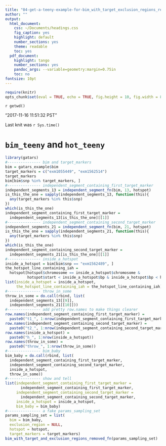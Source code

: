 ```yaml
---
title: "04-get-a-teeny-example-for-bim_with_target_exclusion_regions_removed_fn"
author: ""
output:
  html_document:
    css: ~/Documents/headings.css
    fig_caption: yes
    highlight: default
    number_sections: yes
    theme: readable
    toc: yes
  pdf_document:
    highlight: tango
    number_sections: yes
    pandoc_args: --variable=geometry:margin=0.75in
    toc: no
fontsize: 10pt
---
```

<A NAME="top"> </A>

```r
require(knitr)
opts_chunk$set(eval = TRUE, echo = TRUE, fig.height = 10, fig.width = 8, tidy=FALSE)
```

`r getwd()`  

"2017-11-16 11:51:32 PST"

Last knit was `r Sys.time()`

# `bim_teeny` and `hot_teeny`

```r
library(gatars)
#--------------- bim and target_markers
bim = gatars_example$bim
target_markers = c("exm1055449", "exm1562514")
target_markers
bim[bim$snp %in% target_markers, ]
#--------------- independent_segment_containing_first_target_marker
independent_segments_13 = independent_segment_fn(bim, 13, hotspot)
is_this_the_one = sapply(independent_segments_13, function(this){
  any(target_markers %in% this$snp)
})
which(is_this_the_one)
independent_segment_containing_first_target_marker = 
  independent_segments_13[is_this_the_one][[1]]
#--------------- independent_segment_containing_second_target_marker
independent_segments_21 = independent_segment_fn(bim, 21, hotspot)
is_this_the_one = sapply(independent_segments_21, function(this){
  any(target_markers %in% this$snp)
})
which(is_this_the_one)
independent_segment_containing_second_target_marker = 
  independent_segments_21[is_this_the_one][[1]]
#--------------- inside_a_hotspot
inside_a_hotspot = bim[bim$snp == "exm1562489", ]
the_hotspot_line_containing_iah = 
  hotspot[hotspot$chromosome == inside_a_hotspot$chromosome &
          hotspot$start < inside_a_hotspot$bp & inside_a_hotspot$bp < hotspot$end, ]
list(inside_a_hotspot = inside_a_hotspot,
     the_hotspot_line_containing_iah = the_hotspot_line_containing_iah)
#--------------- throw_in_some
throw_in_some = do.call(rbind, list(
  independent_segments_13[[9]],
  independent_segments_21[[10]]))
#--------------- add pretty row.names to make things clearer
row.names(independent_segment_containing_first_target_marker) = 
  paste0("t1_", 1:nrow(independent_segment_containing_first_target_marker))
row.names(independent_segment_containing_second_target_marker) = 
  paste0("t2_", 1:nrow(independent_segment_containing_second_target_marker))
row.names(inside_a_hotspot) = 
  paste0("h_", 1:nrow(inside_a_hotspot))
row.names(throw_in_some) = 
  paste0("throw_", 1:nrow(throw_in_some))
#--------------- bim_baby
bim_baby = do.call(rbind, list(
  independent_segment_containing_first_target_marker,
  independent_segment_containing_second_target_marker,
  inside_a_hotspot,
  throw_in_some))
#--------------- show and tell
list(independent_segment_containing_first_target_marker =
       independent_segment_containing_first_target_marker,
     independent_segment_containing_second_target_marker =
       independent_segment_containing_second_target_marker,
     inside_a_hotspot = inside_a_hotspot,
     bim_baby = bim_baby)
#--------------- a fake params_sampling_set
params_sampling_set = list(
  bim = bim_baby,
  exclusion_region = NULL,
  hotspot = hotspot,
  target_markers = target_markers)
bim_with_target_and_exclusion_regions_removed_fn(params_sampling_set)
```      
